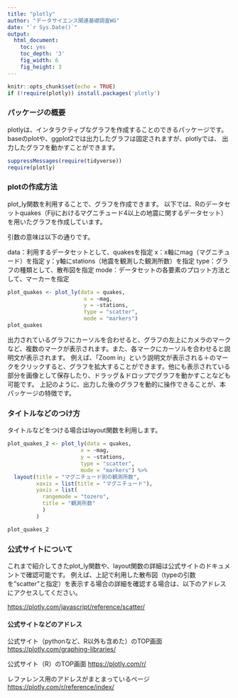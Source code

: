 ```yaml
---
title: "plotly"
author: "データサイエンス関連基礎調査WG"
date: "`r Sys.Date()`"
output:
  html_document:
    toc: yes
    toc_depth: '3'
    fig_width: 6
    fig_height: 3
---
```


```r
knitr::opts_chunk$set(echo = TRUE)
if (!require(plotly)) install.packages('plotly')
```

### パッケージの概要

plotlyは、インタラクティブなグラフを作成することのできるパッケージです。 baseのplotや、ggplot2では出力したグラフは固定されますが、plotlyでは、 出力したグラフを動かすことができます。

```r
suppressMessages(require(tidyverse))
require(plotly)
```

### plotの作成方法

plot_ly関数を利用することで、グラフを作成できます。 以下では、Rのデータセットquakes（Fijiにおけるマグニチュード4以上の地震に関するデータセット）を用いたグラフを作成しています。

引数の意味は以下の通りです。

data：利用するデータセットとして、quakesを指定 x：x軸にmag（マグニチュード）を指定 y：y軸にstations（地震を観測した観測所数）を指定 type：グラフの種類として、散布図を指定 mode：データセットの各要素のプロット方法として、マーカーを指定

```r
plot_quakes <- plot_ly(data = quakes,
                        x = ~mag,
                        y = ~stations,
                        type = "scatter",
                        mode = "markers")
plot_quakes
```

出力されているグラフにカーソルを合わせると、グラフの左上にカメラのマークなど、複数のマークが表示されます。また、各マークにカーソルを合わせると説明文が表示されます。 例えば、「Zoom in」という説明文が表示される＋のマークをクリックすると、グラフを拡大することができます。他にも表示されている部分を画像として保存したり、ドラッグ＆ドロップでグラフを動かすことなども可能です。 上記のように、出力した後のグラフを動的に操作できることが、本パッケージの特徴です。

### タイトルなどのつけ方

タイトルなどをつける場合はlayout関数を利用します。

```r
plot_quakes_2 <- plot_ly(data = quakes,
                       x = ~mag,
                       y = ~stations,
                       type = "scatter",
                       mode = "markers") %>% 
  layout(title = "マグニチュード別の観測所数",
         xaxis = list(title = "マグニチュード"),
         yaxis = list(
           rangemode = "tozero",
           title = "観測所数"
           )
         )

plot_quakes_2

```

### 公式サイトについて

これまで紹介してきたplot_ly関数や、layout関数の詳細は公式サイトのドキュメントで確認可能です。 例えば、上記で利用した散布図（typeの引数を"scatter"と指定）を表示する場合の詳細を確認する場合は、以下のアドレスにアクセスしてください。

<https://plotly.com/javascript/reference/scatter/>

#### 公式サイトなどのアドレス

公式サイト（pythonなど、R以外も含めた）のTOP画面 <https://plotly.com/graphing-libraries/>

公式サイト（R）のTOP画面 <https://plotly.com/r/>

レファレンス用のアドレスがまとまっているページ <https://plotly.com/r/reference/index/>
